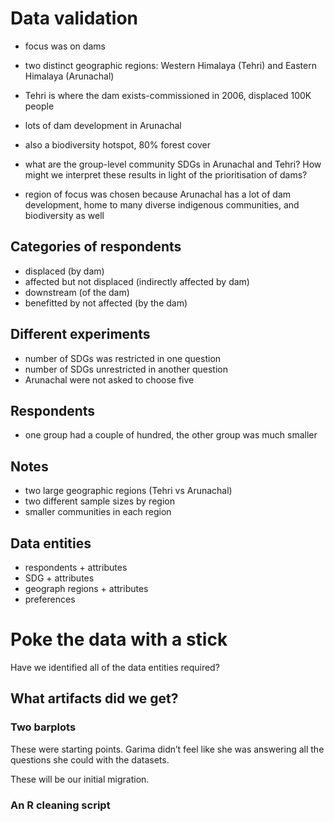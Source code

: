 # Data validation

- focus was on dams
- two distinct geographic regions: Western Himalaya (Tehri) and Eastern Himalaya (Arunachal)
- Tehri is where the dam exists-commissioned in 2006, displaced 100K people
- lots of dam development in Arunachal 
- also a biodiversity hotspot, 80% forest cover

- what are the group-level community SDGs in Arunachal and Tehri? How might we interpret these results in light of the prioritisation of dams?

- region of focus was chosen because Arunachal has a lot of dam development, home to many diverse indigenous communities, and biodiversity as well

## Categories of respondents

- displaced (by dam)
- affected but not displaced (indirectly affected by dam)
- downstream (of the dam)
- benefitted by not affected (by the dam)

## Different experiments

- number of SDGs was restricted in one question
- number of SDGs unrestricted in another question
- Arunachal were not asked to choose five

## Respondents

- one group had a couple of hundred, the other group was much smaller 

## Notes

- two large geographic regions (Tehri vs Arunachal)
- two different sample sizes by region
- smaller communities in each region

## Data entities

- respondents + attributes
- SDG + attributes
- geograph regions + attributes
- preferences

# Poke the data with a stick

Have we identified all of the data entities required? 

## What artifacts did we get?

### Two barplots 

These were starting points. Garima didn't feel like she was answering all the questions she could with the datasets. 

These will be our initial migration.

### An R cleaning script

